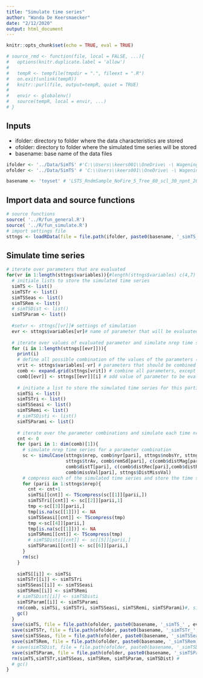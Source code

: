 ```yaml
---
title: "Simulate time series"
author: "Wanda De Keersmaecker"
date: "2/12/2020"
output: html_document
---
```


```r
knitr::opts_chunk$set(echo = TRUE, eval = TRUE)
```

```r
# source_rmd <- function(file, local = FALSE, ...){
#   options(knitr.duplicate.label = 'allow')
#   
#   tempR <- tempfile(tmpdir = ".", fileext = ".R")
#   on.exit(unlink(tempR))
#   knitr::purl(file, output=tempR, quiet = TRUE)
#   
#   envir <- globalenv()
#   source(tempR, local = envir, ...)
# }
```

## Inputs
* ifolder: directory to folder where the data characteristics are stored
* ofolder: directory to folder where the simulated time series will be stored
* basename: base name of the data files

```r
ifolder <- '../Data/SimTS' #'C:\\Users\\keers001\\OneDrive\ -\ WageningenUR\\RETURN\\Data\\RETURN\\20191019_SimulationOptSAR\\Landsat\\Test_TSrequired\\TS_10\\SimTS\\'  # folder with data characteristics
ofolder <- '../Data/SimTS' # 'C:\\Users\\keers001\\OneDrive\ -\ WageningenUR\\RETURN\\Data\\RETURN\\20191019_SimulationOptSAR\\Landsat\\Test_TSrequired\\TS_10\\SimTS\\'  # folder where the simulated time series will be saved

basename <- 'toyset' # 'LSTS_RndmSample_NoFire_5_Tree_80_scl_30_npnt_20000_VI'# base name of the data files
```

## Import data and source functions

```r
# source functions
source( '../R/fun_general.R')
source( '../R/fun_simulate.R')
# import settings file
sttngs <- loadRData(file = file.path(ifolder, paste0(basename, '_simTS_settings_var.rda')))

```

## Simulate time series

```r
# iterate over parameters that are evaluated
for(vr in 1:length(sttngs$variables)){#length(sttngs$variables) c(4,7)
  # initiale lists to store the simulated time series 
  simTS <- list()
  simTSTr <- list()
  simTSSeas <- list()
  simTSRem <- list()
  # simTSDist <- list()
  simTSParam <- list()
  
  #setvr <- sttngs[[vr]]# settings of simulation
  evr <- sttngs$variables[vr]# name of parameter that will be evaluated in the simulation
  
  # iterate over values of evaluated parameter and simulate nrep time series per combination of all other variables
  for (i in 1:length(sttngs[[evr]])){     
    print(i)
    # define all possible combination of the values of the parameters (except the one to be evaluated)
    vrit <- sttngs$variables[-vr] # parameters that should be combined
    comb <- expand.grid(sttngs[vrit]) # combine all parameters, except the evaluated one
    comb[[evr]] <- sttngs[[evr]][i] # add value of parameter to be evaluated
    
    # initiate a list to store the simulated time series for this particular parameter
    simTSi <- list()
    simTSTri <- list()
    simTSSeasi <- list()
    simTSRemi <- list()
    # simTSDisti <- list()
    simTSParami <- list()
    
    # iterate over the parameter combinations and simulate each time nrep time series per parameter combination
    cnt <- 0
    for (pari in 1: dim(comb)[1]){
      # simulate nrep time series for a parameter combination
      sc <- simulCase(sttngs$nrep, comb$nyr[pari], sttngs$nobsYr, sttngs$nDr, sttngs$seasAv, comb$seasAmp[pari],
                      sttngs$trAv, comb$remSd[pari], c(comb$distMag[pari],comb$distMag[pari]), 
                      comb$distT[pari], c(comb$distRec[pari],comb$distRec[pari]), sttngs$remcoef, 
                      comb$missVal[pari], sttngs$DistMissVal)
      # compress each of the simulated time series and store the time series in a list 
      for (parii in 1:sttngs$nrep){
        cnt <- cnt+1
        simTSi[[cnt]] <- TScompress(sc[[1]][parii,])
        simTSTri[[cnt]] <- sc[[2]][parii,1]
        tmp <-sc[[3]][parii,]
        tmp[is.na(sc[[1]])] <- NA
        simTSSeasi[[cnt]] <- TScompress(tmp)
        tmp <-sc[[4]][parii,]
        tmp[is.na(sc[[1]])] <- NA
        simTSRemi[[cnt]] <- TScompress(tmp)
        # simTSDisti[[cnt]] <- sc[[5]][parii,]
        simTSParami[[cnt]] <- sc[[6]][parii,]
      }            
      rm(sc)
    } 
    
    simTS[[i]] <- simTSi
    simTSTr[[i]] <- simTSTri
    simTSSeas[[i]] <- simTSSeasi
    simTSRem[[i]] <- simTSRemi
    # simTSDist[[i]] <- simTSDisti
    simTSParam[[i]] <- simTSParami
    rm(comb, simTSi, simTSTri, simTSSeasi, simTSRemi, simTSParami)#, simTSDisti
    gc()
  }   
  save(simTS, file = file.path(ofolder, paste0(basename, '_simTS_' , evr, '.rda')))# '_', i,
  save(simTSTr, file = file.path(ofolder, paste0(basename, '_simTSTr_', evr, '.rda')))
  save(simTSSeas, file = file.path(ofolder, paste0(basename, '_simTSSeas_', evr, '.rda')))
  save(simTSRem, file = file.path(ofolder, paste0(basename, '_simTSRem_', evr, '.rda')))
  # save(simTSDist, file = file.path(ofolder, paste0(basename, '_simTSDist_', evr, '.rda')))
  save(simTSParam, file = file.path(ofolder, paste0(basename, '_simTSParam_', evr, '.rda')))
  rm(simTS,simTSTr,simTSSeas, simTSRem, simTSParam, simTSDist) #
  # gc()
}
```


